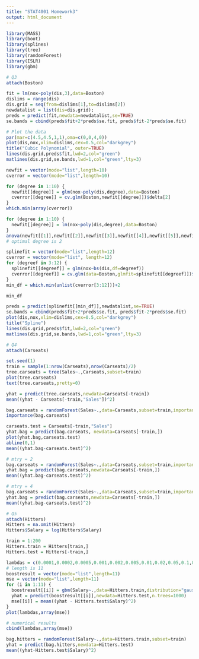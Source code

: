 ```yaml
---
title: "STAT4001 Homework3"
output: html_document
---
```

```r
library(MASS)
library(boot)
library(splines)
library(tree)
library(randomForest)
library(ISLR)
library(gbm)
```


```r
# Q3
attach(Boston)
```

```r
fit = lm(nox~poly(dis,3),data=Boston)
dislims = range(dis)
dis.grid = seq(from=dislims[1],to=dislims[2])
newdatalist = list(dis=dis.grid);
preds = predict(fit,newdata=newdatalist,se=TRUE)
se.bands = cbind(preds$fit+2*preds$se.fit, preds$fit-2*preds$se.fit)
```

```r
# Plot the data
par(mar=c(4.5,4.5,1,1),oma=c(0,0,4,0))
plot(dis,nox,xlim=dislims,cex=0.5,col="darkgrey")
title("Cubic Polynomial", outer=TRUE)
lines(dis.grid,preds$fit,lwd=2,col="green")
matlines(dis.grid,se.bands,lwd=1,col="green",lty=3)
```
```r
newfit = vector(mode="list",length=10)
cverror = vector(mode="list",length=10)
```

```r
for (degree in 1:10) {
  newfit[[degree]] = glm(nox~poly(dis,degree),data=Boston)
  cverror[[degree]] = cv.glm(Boston,newfit[[degree]])$delta[2]
}
which.min(array(cverror))
```

```r
for (degree in 1:10) {
  newfit[[degree]] = lm(nox~poly(dis,degree),data=Boston)
}
anova(newfit[[1]],newfit[[2]],newfit[[3]],newfit[[4]],newfit[[5]],newfit[[6]],newfit[[7]],newfit[[8]],newfit[[9]],newfit[[10]])
# optimal degree is 2
```

```r
splinefit = vector(mode="list",length=12)
cverror = vector(mode="list", length=12)
for (degreef in 3:12) {
  splinefit[[degreef]] = glm(nox~bs(dis,df=degreef))
  cverror[[degreef]] = cv.glm(data=Boston,glmfit=splinefit[[degreef]])$delta[2]
}
min_df = which.min(unlist(cverror[3:12]))+2
```

```r
min_df
```

```r
preds = predict(splinefit[[min_df]],newdatalist,se=TRUE)
se.bands = cbind(preds$fit+2*preds$se.fit, preds$fit-2*preds$se.fit)
plot(dis,nox,xlim=dislims,cex=0.5,col="darkgrey")
title("Spline")
lines(dis.grid,preds$fit,lwd=2,col="green")
matlines(dis.grid,se.bands,lwd=1,col="green",lty=3)
```

```r
# Q4
attach(Carseats)
```

```r
set.seed(1)
train = sample(1:nrow(Carseats),nrow(Carseats)/2)
tree.carseats = tree(Sales~.,Carseats,subset=train)
plot(tree.carseats)
text(tree.carseats,pretty=0)
```

```r
yhat = predict(tree.carseats,newdata=Carseats[-train])
mean((yhat - Carseats[-train,"Sales"])^2)
```

```r
bag.carseats = randomForest(Sales~.,data=Carseats,subset=train,importance=TRUE)
importance(bag.carseats)
```

```r
carseats.test = Carseats[-train,"Sales"]
yhat.bag = predict(bag.carseats, newdata=Carseats[-train,])
plot(yhat.bag,carseats.test)
abline(0,1)
mean((yhat.bag-carseats.test)^2)
```

```r
# mtry = 2
bag.carseats = randomForest(Sales~.,data=Carseats,subset=train,importance=TRUE,mtry=2)
yhat.bag = predict(bag.carseats,newdata=Carseats[-train,])
mean((yhat.bag-carseats.test)^2)
```

```r
# mtry = 4
bag.carseats = randomForest(Sales~.,data=Carseats,subset=train,importance=TRUE,mtry=4)
yhat.bag = predict(bag.carseats,newdata=Carseats[-train,])
mean((yhat.bag-carseats.test)^2)
```

```r
# Q5
attach(Hitters)
Hitters = na.omit(Hitters)
Hitters$Salary = log(Hitters$Salary)
```

```r
train = 1:200
Hitters.train = Hitters[train,]
Hitters.test = Hitters[-train,]
```

```r
lambdas = c(0.0001,0.0002,0.0005,0.001,0.002,0.005,0.01,0.02,0.05,0.1,0.2)
# length is 11
boostresult = vector(mode="list",length=11)
mse = vector(mode="list",length=11)
for (i in 1:11) {
  boostresult[[i]] = gbm(Salary~.,data=Hitters.train,distribution="gaussian",interaction.depth=4,shrinkage=lambdas[i],n.trees=1000)
  yhat = predict(boostresult[[i]],newdata=Hitters.test,n.trees=1000)
  mse[[i]] = mean((yhat - Hitters.test$Salary)^2)
}
plot(lambdas,array(mse))
```

```r
# numerical results
cbind(lambdas,array(mse))
```

```r
bag.hitters = randomForest(Salary~.,data=Hitters.train,subset=train)
yhat = predict(bag.hitters,newdata=Hitters.test)
mean((yhat-Hitters.test$Salary)^2)
```
